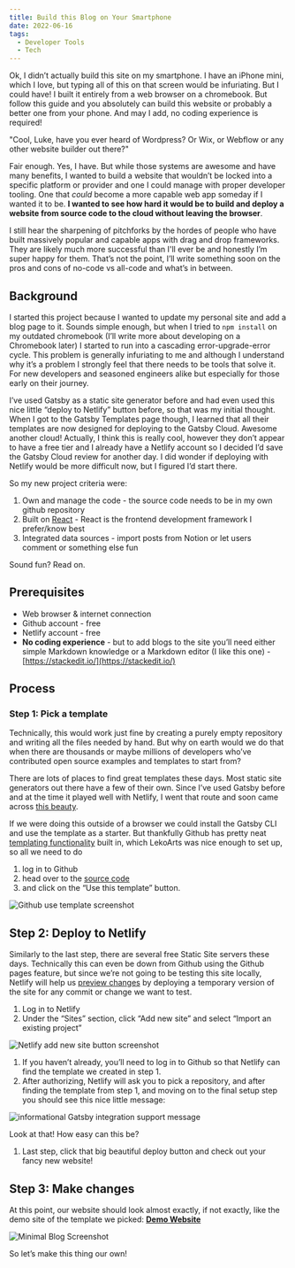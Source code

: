 ```yaml
---
title: Build this Blog on Your Smartphone
date: 2022-06-16
tags:
  - Developer Tools
  - Tech
---
```


Ok, I didn’t actually build this site on my smartphone. I have an iPhone mini, which I love, but typing all of this on that screen would be infuriating. But I could have! I built it entirely from a web browser on a chromebook. But follow this guide and you absolutely can build this website or probably a better one from your phone. And may I add, no coding experience is required!

"Cool, Luke, have you ever heard of Wordpress? Or Wix, or Webflow or any other website builder out there?"

Fair enough. Yes, I have. But while those systems are awesome and have many benefits, I  wanted to build a website that wouldn’t be locked into a specific platform or provider and one I could manage with proper developer tooling. One that *could* become a more capable web app someday if I wanted it to be. **I wanted to see how hard it would be to build and deploy a website from source code to the cloud without leaving the browser**. 

I still hear the sharpening of pitchforks by the hordes of people who have built massively popular and capable apps with drag and drop frameworks. They are likely much more successful than I'll ever be and honestly I’m super happy for them. That’s not the point, I’ll write something soon on the pros and cons of no-code vs all-code and what’s in between.

## Background

I started this project because I wanted to update my personal site and add a blog page to it. Sounds simple enough, but when I tried to `npm install` on my outdated chromebook (I’ll write more about developing on a Chromebook later) I started to run into a cascading error-upgrade-error cycle. This problem is generally infuriating to me and although I understand why it’s a problem I strongly feel that there needs to be tools that solve it. For new developers and seasoned engineers alike but especially for those early on their journey. 

I’ve used Gatsby as a static site generator before and had even used this nice little “deploy to Netlify” button before, so that was my initial thought. When I got to the Gatsby Templates page though, I learned that all their templates are now designed for deploying to the Gatsby Cloud. Awesome another cloud! Actually, I think this is really cool, however they don’t appear to have a free tier and I already have a Netlify account so I decided I’d save the Gatsby Cloud review for another day. I did wonder if deploying with Netlify would be more difficult now, but I figured I’d start there.

So my new project criteria were:

1. Own and manage the code - the source code needs to be in my own github repository
2. Built on [React](www.reactjs.com) - React is the frontend development framework I prefer/know best
3. Integrated data sources - import posts from Notion or let users comment or something else fun

Sound fun? Read on.

## Prerequisites

- Web browser & internet connection
- Github account - free
- Netlify account - free
- **No coding experience** - but to add blogs to the site you’ll need either simple Markdown knowledge or a Markdown editor (I like this one) - [https://stackedit.io/](https://stackedit.io/)

## Process

### Step 1: Pick a template

Technically, this would work just fine by creating a purely empty repository and writing all the files needed by hand. But why on earth would we do that when there are thousands or maybe millions of developers who’ve contributed open source examples and templates to start from?

There are lots of places to find great templates these days. Most static site generators out there have a few of their own. Since I’ve used Gatsby before and at the time it played well with Netlify, I went that route and soon came across [this beauty](https://www.gatsbyjs.com/starters/LekoArts/gatsby-starter-minimal-blog).

If we were doing this outside of a browser we could install the Gatsby CLI and use the template as a starter. But thankfully Github has pretty neat [templating functionality](https://docs.github.com/en/repositories/creating-and-managing-repositories/creating-a-repository-from-a-template) built in, which LekoArts was nice enough to set up, so all we need to do 

1. log in to Github 
2. head over to the [source code](https://github.com/LekoArts/gatsby-starter-minimal-blog) 
3. and click on the “Use this template” button.

![Github use template screenshot](https://s3-us-west-2.amazonaws.com/secure.notion-static.com/36a0095f-c7fe-447e-9c07-95fde4bc2c47/Screenshot_2022-06-27_8.50.09_PM.png)

## Step 2: Deploy to Netlify

Similarly to the last step, there are several free Static Site servers these days. Technically this can even be down from Github using the Github pages feature, but since we’re not going to be testing this site locally, Netlify will help us [preview changes](https://www.netlify.com/products/deploy-previews/) by deploying a temporary version of the site for any commit or change we want to test.

1. Log in to Netlify
2. Under the “Sites” section, click “Add new site” and select “Import an existing project”

![Netlify add new site button screenshot](https://s3-us-west-2.amazonaws.com/secure.notion-static.com/ea3abae5-d735-47f9-809e-b3dc6226991b/Screenshot_2022-06-20_2.46.35_PM.png)

1. If you haven’t already, you’ll need to log in to Github so that Netlify can find the template we created in step 1. 
2. After authorizing, Netlify will ask you to pick a repository, and after finding the template from step 1, and moving on to the final setup step you should see this nice little message:

![informational Gatsby integration support message](https://s3-us-west-2.amazonaws.com/secure.notion-static.com/f3b71ef4-58d3-4d76-8199-2adc172c2315/Screenshot_2022-06-27_9.03.24_PM.png)

Look at that! How easy can this be?

1. Last step, click that big beautiful deploy button and check out your fancy new website!

## Step 3: Make changes

At this point, our website should look almost exactly, if not exactly, like the demo site of the template we picked: **[Demo Website](https://minimal-blog.lekoarts.de/)**

![Minimal Blog Screenshot](https://s3-us-west-2.amazonaws.com/secure.notion-static.com/d94f0c81-037a-482c-94ed-c75b67fc06f1/Screenshot_2022-06-27_9.12.49_PM.png)

So let’s make this thing our own!